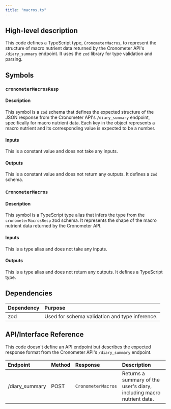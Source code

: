 ```yaml
---
title: "macros.ts"
---
```


## High-level description
This code defines a TypeScript type, `CronometerMacros`, to represent the structure of macro nutrient data returned by the Cronometer API's `/diary_summary` endpoint. It uses the `zod` library for type validation and parsing.

## Symbols

### `cronometerMacrosResp`
#### Description
This symbol is a `zod` schema that defines the expected structure of the JSON response from the Cronometer API's `/diary_summary` endpoint, specifically for macro nutrient data. Each key in the object represents a macro nutrient and its corresponding value is expected to be a number.

#### Inputs
This is a constant value and does not take any inputs.

#### Outputs
This is a constant value and does not return any outputs. It defines a `zod` schema.

### `CronometerMacros`
#### Description
This symbol is a TypeScript type alias that infers the type from the `cronometerMacrosResp` zod schema. It represents the shape of the macro nutrient data returned by the Cronometer API.

#### Inputs
This is a type alias and does not take any inputs.

#### Outputs
This is a type alias and does not return any outputs. It defines a TypeScript type.


## Dependencies
| Dependency | Purpose |
|:-----------|:--------|
| zod | Used for schema validation and type inference. |

## API/Interface Reference
This code doesn't define an API endpoint but describes the expected response format from the Cronometer API's `/diary_summary` endpoint.

| Endpoint | Method | Response | Description |
|:---------|:-------|:---------|:------------|
| /diary_summary | POST | `CronometerMacros` | Returns a summary of the user's diary, including macro nutrient data. |
